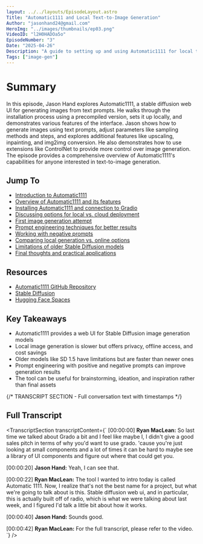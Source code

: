 ```yaml
---
layout: ../../layouts/EpisodeLayout.astro
Title: "Automatic1111 and Local Text-to-Image Generation"
Author: "jasonhand24@gmail.com"
HeroImg: "../images/thumbnails/ep03.png"
VideoID: "l2H0HADOa5o"
EpisodeNumber: "3"
Date: "2025-04-26"
Description: "A guide to setting up and using Automatic1111 for local text-to-image generation, covering installation, configuration, and effective prompt techniques."
Tags: ["image-gen"]
---
```


# Summary

In this episode, Jason Hand explores Automatic1111, a stable diffusion web UI for generating images from text prompts. He walks through the installation process using a precompiled version, sets it up locally, and demonstrates various features of the interface. Jason shows how to generate images using text prompts, adjust parameters like sampling methods and steps, and explores additional features like upscaling, inpainting, and img2img conversion. He also demonstrates how to use extensions like ControlNet to provide more control over image generation. The episode provides a comprehensive overview of Automatic1111's capabilities for anyone interested in text-to-image generation.
            
## Jump To

- [Introduction to Automatic1111](https://youtu.be/l2H0HADOa5o?t=0)
- [Overview of Automatic1111 and its features](https://youtu.be/l2H0HADOa5o?t=184)
- [Installing Automatic1111 and connection to Gradio](https://youtu.be/l2H0HADOa5o?t=317)
- [Discussing options for local vs. cloud deployment](https://youtu.be/l2H0HADOa5o?t=411)
- [First image generation attempt](https://youtu.be/l2H0HADOa5o?t=486)
- [Prompt engineering techniques for better results](https://youtu.be/l2H0HADOa5o?t=633)
- [Working with negative prompts](https://youtu.be/l2H0HADOa5o?t=737)
- [Comparing local generation vs. online options](https://youtu.be/l2H0HADOa5o?t=979)
- [Limitations of older Stable Diffusion models](https://youtu.be/l2H0HADOa5o?t=1153)
- [Final thoughts and practical applications](https://youtu.be/l2H0HADOa5o?t=1389)

## Resources

- [Automatic1111 GitHub Repository](https://github.com/AUTOMATIC1111/stable-diffusion-webui)
- [Stable Diffusion](https://stability.ai/stable-diffusion)
- [Hugging Face Spaces](https://huggingface.co/spaces)

## Key Takeaways

- Automatic1111 provides a web UI for Stable Diffusion image generation models
- Local image generation is slower but offers privacy, offline access, and cost savings
- Older models like SD 1.5 have limitations but are faster than newer ones
- Prompt engineering with positive and negative prompts can improve generation results
- The tool can be useful for brainstorming, ideation, and inspiration rather than final assets

{/* TRANSCRIPT SECTION - Full conversation text with timestamps */}
<h2>Full Transcript</h2>

<TranscriptSection transcriptContent={`
[00:00:00] **Ryan MacLean:** So last time we talked about Grado a bit and I feel like maybe I, I didn't give a good sales pitch in terms of why you'd want to use grado. 'cause you're just looking at small components and a lot of times it can be hard to maybe see a library of UI components and figure out where that could get you.

[00:00:20] **Jason Hand:** Yeah, I can see that.

[00:00:22] **Ryan MacLean:** The tool I wanted to intro today is called Automatic 1111. Now, I realize that's not the best name for a project, but what we're going to talk about is this. Stable diffusion web ui, and in particular, this is actually built off of radio, which is what we were talking about last week, and I figured I'd talk a little bit about how it works.

[00:00:40] **Jason Hand:** Sounds good.

[00:00:42] **Ryan MacLean:** For the full transcript, please refer to the video.
`} />

